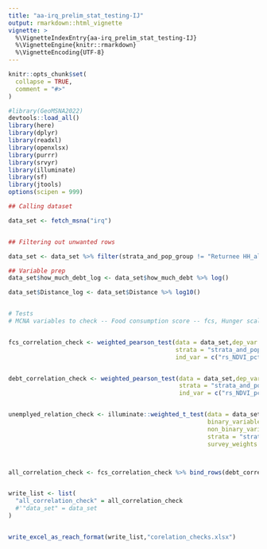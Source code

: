 ```yaml
---
title: "aa-irq_prelim_stat_testing-IJ"
output: rmarkdown::html_vignette
vignette: >
  %\VignetteIndexEntry{aa-irq_prelim_stat_testing-IJ}
  %\VignetteEngine{knitr::rmarkdown}
  %\VignetteEncoding{UTF-8}
---
```


```r
knitr::opts_chunk$set(
  collapse = TRUE,
  comment = "#>"
)
```


```r
#library(GeoMSNA2022)
devtools::load_all()
library(here)
library(dplyr)
library(readxl)
library(openxlsx)
library(purrr)
library(srvyr)
library(illuminate)
library(sf)
library(jtools)
options(scipen = 999)

```

```r
## Calling dataset

data_set <- fetch_msna("irq")


## Filtering out unwanted rows

data_set <- data_set %>% filter(strata_and_pop_group != "Returnee HH_al_rutba")

## Variable prep
data_set$how_much_debt_log <- data_set$how_much_debt %>% log()

data_set$Distance_log <- data_set$Distance %>% log10() 


# Tests
# MCNA variables to check -- Food consumption score -- fcs, Hunger scale, Unemployed HHH, Debt per person, Debt HH, main source of food


fcs_correlation_check <- weighted_pearson_test(data = data_set,dep_var = "fcs", 
                                               strata = "strata_and_pop_group",survey_weights = "survey_weight",
                                               ind_var = c("rs_NDVI_pct_median_Mar2022","rs_VCI_Mar2022","Distance_log", "rs_NDVI_z_score_Mar2022", "rs_NDVI_Mar2022" ))


debt_correlation_check <- weighted_pearson_test(data = data_set,dep_var = "how_much_debt_log", 
                                                strata = "strata_and_pop_group",survey_weights = "survey_weight",
                                                ind_var = c("rs_NDVI_pct_median_May2022","rs_VCI_May2022","Distance_log"))


unemplyed_relation_check <- illuminate::weighted_t_test(data = data_set, 
                                                        binary_variable = "head_seek_work",
                                                        non_binary_variable =   c("rs_NDVI_pct_median_May2022","rs_VCI_May2022","Distance_log"),
                                                        strata = "strata_and_pop_group",
                                                        survey_weights = "survey_weight")



all_correlation_check <- fcs_correlation_check %>% bind_rows(debt_correlation_check,unemplyed_relation_check) 


write_list <- list(
  "all_correlation_check" = all_correlation_check
  #'"data_set" = data_set
)


write_excel_as_reach_format(write_list,"corelation_checks.xlsx")


```